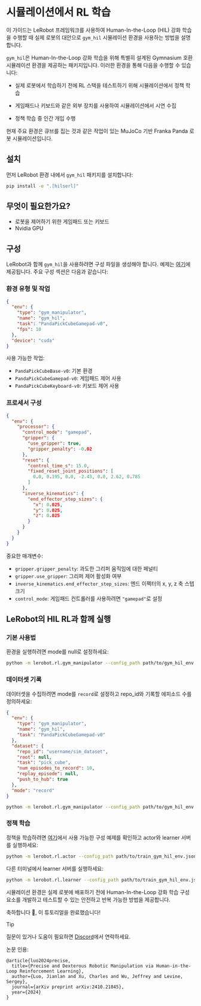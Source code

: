 # 시뮬레이션에서 RL 학습

이 가이드는 LeRobot 프레임워크를 사용하여 Human-In-the-Loop (HIL) 강화 학습을 수행할 때 실제 로봇의 대안으로 `gym_hil` 시뮬레이션 환경을 사용하는 방법을 설명합니다.

`gym_hil`은 Human-In-the-Loop 강화 학습을 위해 특별히 설계된 Gymnasium 호환 시뮬레이션 환경을 제공하는 패키지입니다. 이러한 환경을 통해 다음을 수행할 수 있습니다:

- 실제 로봇에서 학습하기 전에 RL 스택을 테스트하기 위해 시뮬레이션에서 정책 학습

- 게임패드나 키보드와 같은 외부 장치를 사용하여 시뮬레이션에서 시연 수집
- 정책 학습 중 인간 개입 수행

현재 주요 환경은 큐브를 집는 것과 같은 작업이 있는 MuJoCo 기반 Franka Panda 로봇 시뮬레이션입니다.

## 설치

먼저 LeRobot 환경 내에서 `gym_hil` 패키지를 설치합니다:

```bash
pip install -e ".[hilserl]"
```

## 무엇이 필요한가요?

- 로봇을 제어하기 위한 게임패드 또는 키보드
- Nvidia GPU

## 구성

LeRobot과 함께 `gym_hil`을 사용하려면 구성 파일을 생성해야 합니다. 예제는 [여기](https://huggingface.co/datasets/lerobot/config_examples/resolve/main/rl/gym_hil/env_config.json)에 제공됩니다. 주요 구성 섹션은 다음과 같습니다:

### 환경 유형 및 작업

```json
{
  "env": {
    "type": "gym_manipulator",
    "name": "gym_hil",
    "task": "PandaPickCubeGamepad-v0",
    "fps": 10
  },
  "device": "cuda"
}
```

사용 가능한 작업:

- `PandaPickCubeBase-v0`: 기본 환경
- `PandaPickCubeGamepad-v0`: 게임패드 제어 사용
- `PandaPickCubeKeyboard-v0`: 키보드 제어 사용

### 프로세서 구성

```json
{
  "env": {
    "processor": {
      "control_mode": "gamepad",
      "gripper": {
        "use_gripper": true,
        "gripper_penalty": -0.02
      },
      "reset": {
        "control_time_s": 15.0,
        "fixed_reset_joint_positions": [
          0.0, 0.195, 0.0, -2.43, 0.0, 2.62, 0.785
        ]
      },
      "inverse_kinematics": {
        "end_effector_step_sizes": {
          "x": 0.025,
          "y": 0.025,
          "z": 0.025
        }
      }
    }
  }
}
```

중요한 매개변수:

- `gripper.gripper_penalty`: 과도한 그리퍼 움직임에 대한 페널티
- `gripper.use_gripper`: 그리퍼 제어 활성화 여부
- `inverse_kinematics.end_effector_step_sizes`: 엔드 이펙터의 x, y, z 축 스텝 크기
- `control_mode`: 게임패드 컨트롤러를 사용하려면 `"gamepad"`로 설정

## LeRobot의 HIL RL과 함께 실행

### 기본 사용법

환경을 실행하려면 mode를 null로 설정하세요:

```bash
python -m lerobot.rl.gym_manipulator --config_path path/to/gym_hil_env.json
```

### 데이터셋 기록

데이터셋을 수집하려면 mode를 `record`로 설정하고 repo_id와 기록할 에피소드 수를 정의하세요:

```json
{
  "env": {
    "type": "gym_manipulator",
    "name": "gym_hil",
    "task": "PandaPickCubeGamepad-v0"
  },
  "dataset": {
    "repo_id": "username/sim_dataset",
    "root": null,
    "task": "pick_cube",
    "num_episodes_to_record": 10,
    "replay_episode": null,
    "push_to_hub": true
  },
  "mode": "record"
}
```

```bash
python -m lerobot.rl.gym_manipulator --config_path path/to/gym_hil_env.json
```

### 정책 학습

정책을 학습하려면 [여기](https://huggingface.co/datasets/lerobot/config_examples/resolve/main/rl/gym_hil/train_config.json)에서 사용 가능한 구성 예제를 확인하고 actor와 learner 서버를 실행하세요:

```bash
python -m lerobot.rl.actor --config_path path/to/train_gym_hil_env.json
```

다른 터미널에서 learner 서버를 실행하세요:

```bash
python -m lerobot.rl.learner --config_path path/to/train_gym_hil_env.json
```

시뮬레이션 환경은 실제 로봇에 배포하기 전에 Human-In-the-Loop 강화 학습 구성 요소를 개발하고 테스트할 수 있는 안전하고 반복 가능한 방법을 제공합니다.

축하합니다 🎉, 이 튜토리얼을 완료했습니다!

> [!TIP]
> 질문이 있거나 도움이 필요하면 [Discord](https://discord.com/invite/s3KuuzsPFb)에서 연락하세요.

논문 인용:

```
@article{luo2024precise,
  title={Precise and Dexterous Robotic Manipulation via Human-in-the-Loop Reinforcement Learning},
  author={Luo, Jianlan and Xu, Charles and Wu, Jeffrey and Levine, Sergey},
  journal={arXiv preprint arXiv:2410.21845},
  year={2024}
}
```
